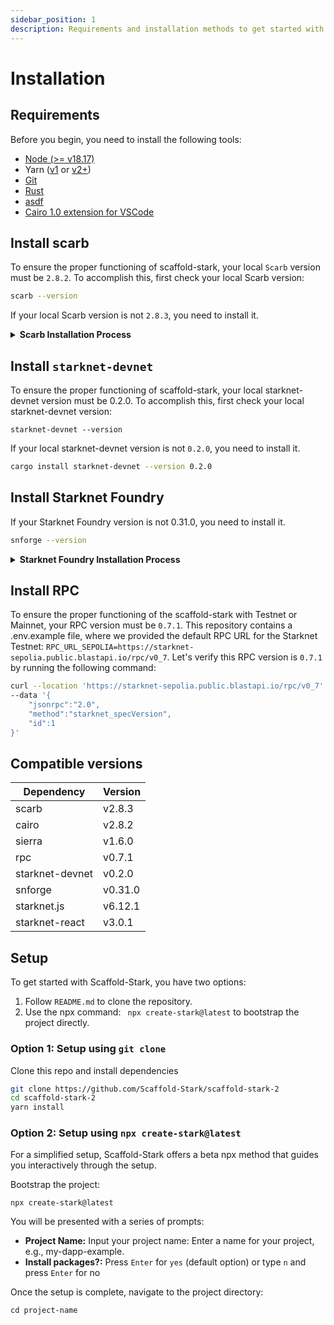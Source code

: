 ```yaml
---
sidebar_position: 1
description: Requirements and installation methods to get started with Scaffold Stark.
---
```


# Installation

## Requirements

Before you begin, you need to install the following tools:

- [Node (>= v18.17)](https://nodejs.org/en/download/)
- Yarn ([v1](https://classic.yarnpkg.com/en/docs/install/) or [v2+](https://yarnpkg.com/getting-started/install))
- [Git](https://git-scm.com/downloads)
- [Rust](https://www.rust-lang.org/tools/install)
- [asdf](https://asdf-vm.com/guide/getting-started.html)
- [Cairo 1.0 extension for VSCode](https://marketplace.visualstudio.com/items?itemName=starkware.cairo1)

## Install scarb

To ensure the proper functioning of scaffold-stark, your local `Scarb` version must be `2.8.2`. To accomplish this, first check your local Scarb version:

```sh
scarb --version
```

If your local Scarb version is not `2.8.3`, you need to install it.

<details>
<summary><b>Scarb Installation Process</b></summary>

To install Scarb, please refer to the [installation instructions](https://docs.swmansion.com/scarb/download).
We strongly recommend that you install
Scarb via [asdf](https://docs.swmansion.com/scarb/download.html#install-via-asdf), a CLI tool that can manage
multiple language runtime versions on a per-project basis.
This will ensure that the version of Scarb you use to work on a project always matches the one defined in the
project settings, avoiding problems related to version mismatches.

Please refer to the [asdf documentation](https://asdf-vm.com/guide/getting-started.html) to install all
prerequisites.

Once you have `asdf` installed locally, you can download Scarb plugin with the following command:

```bash
asdf plugin add scarb
```

This will allow you to download specific versions. You can choose the same version as the Dojo's Cairo version, for example, 2.6.5, with the following command:

```bash
asdf install scarb 2.8.3
```

and set a global version:

```bash
asdf global scarb 2.8.3
```

Otherwise, you can simply run the following command in your terminal, and follow the onscreen instructions. This
will install the version `2.8.3` of Scarb.

```bash
curl --proto '=https' --tlsv1.2 -sSf https://docs.swmansion.com/scarb/install.sh | sh -s -- -v 2.8.2
```

</details>

## Install `starknet-devnet`

To ensure the proper functioning of scaffold-stark, your local starknet-devnet version must be 0.2.0.
To accomplish this, first check your local starknet-devnet version:

```
starknet-devnet --version
```

If your local starknet-devnet version is not `0.2.0`, you need to install it.

```sh
cargo install starknet-devnet --version 0.2.0
```

## Install Starknet Foundry

If your Starknet Foundry version is not 0.31.0, you need to install it.

```sh
snforge --version
```

<details>
<summary><b>Starknet Foundry Installation Process</b></summary>

To install Starknet Foundry, please refer to the [installation instructions](https://foundry-rs.github.io/starknet-foundry/getting-started/installation.html#installation-via-asdf).
We strongly recommend that you install Scarb via [asdf](https://docs.swmansion.com/scarb/download.html#install-via-asdf).

Once you have `asdf` installed locally, you can download Scarb plugin with the following command:

```bash
asdf plugin add starknet-foundry
```

This will allow you to download specific versions.

```bash
asdf install starknet-foundry 0.31.0
```

and set a global version:

```bash
asdf global starknet-foundry 0.31.0
```

</details>

## Install RPC

To ensure the proper functioning of the scaffold-stark with Testnet or Mainnet, your RPC version must be `0.7.1`. This repository contains a .env.example file, where we provided the default RPC URL for the Starknet Testnet: `RPC_URL_SEPOLIA=https://starknet-sepolia.public.blastapi.io/rpc/v0_7`. Let's verify this RPC version is `0.7.1` by running the following command:

```sh
curl --location 'https://starknet-sepolia.public.blastapi.io/rpc/v0_7' \
--data '{
    "jsonrpc":"2.0",
    "method":"starknet_specVersion",
    "id":1
}'
```

## Compatible versions

| Dependency      | Version |
| --------------- | ------- |
| scarb           | v2.8.3  |
| cairo           | v2.8.2  |
| sierra          | v1.6.0  |
| rpc             | v0.7.1  |
| starknet-devnet | v0.2.0  |
| snforge         | v0.31.0 |
| starknet.js     | v6.12.1 |
| starknet-react  | v3.0.1  |

## Setup

To get started with Scaffold-Stark, you have two options:

1. Follow `README.md` to clone the repository.
2. Use the npx command: ` npx create-stark@latest` to bootstrap the project directly.

### Option 1: Setup using `git clone`

Clone this repo and install dependencies

```bash
git clone https://github.com/Scaffold-Stark/scaffold-stark-2
cd scaffold-stark-2
yarn install
```

### Option 2: Setup using `npx create-stark@latest`

For a simplified setup, Scaffold-Stark offers a beta npx method that guides you interactively through the setup.

Bootstrap the project:

```
npx create-stark@latest
```

You will be presented with a series of prompts:

- **Project Name:** Input your project name: Enter a name for your project, e.g., my-dapp-example.
- **Install packages?:** Press `Enter` for `yes` (default option) or type `n` and press `Enter` for no

Once the setup is complete, navigate to the project directory:

```
cd project-name
```
